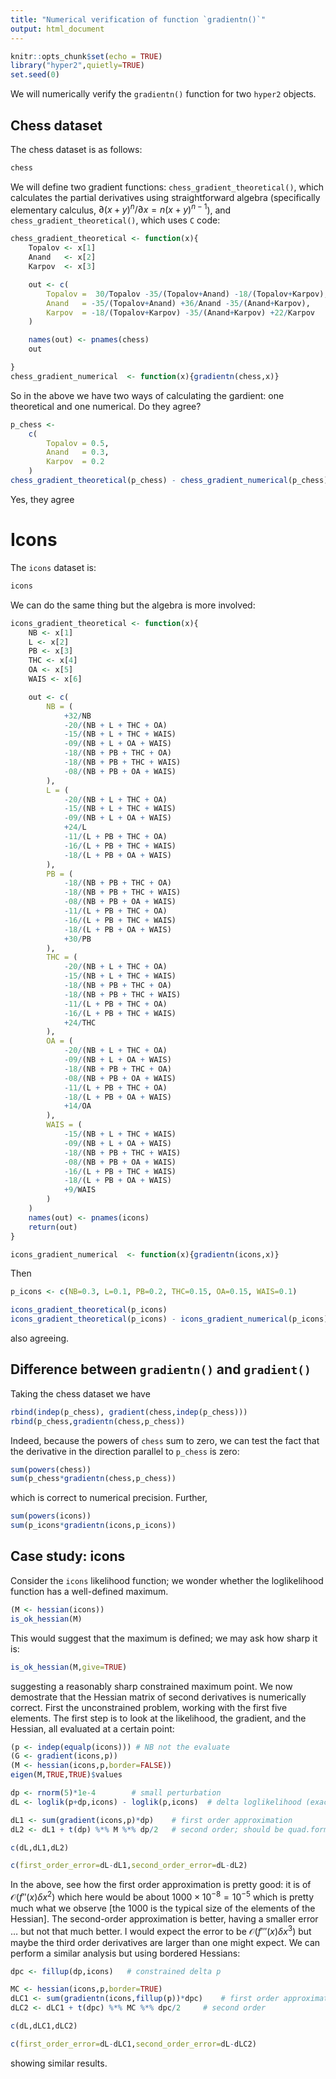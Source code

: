 ```yaml
---
title: "Numerical verification of function `gradientn()`"
output: html_document
---
```


```r
knitr::opts_chunk$set(echo = TRUE)
library("hyper2",quietly=TRUE)
set.seed(0)
```

We will numerically verify the `gradientn()` function for two `hyper2`
objects.  

## Chess dataset

The chess dataset is as follows:

```r
chess
```

We will define two gradient functions: `chess_gradient_theoretical()`,
which calculates the partial derivatives using straightforward algebra
(specifically elementary calculus, $\partial(x+y)^n/\partial
x=n(x+y)^{n-1}$), and `chess_gradient_theoretical()`, which uses `C` code:

```r
chess_gradient_theoretical <- function(x){
    Topalov <- x[1]
    Anand   <- x[2]
    Karpov  <- x[3]

    out <- c(
        Topalov =  30/Topalov -35/(Topalov+Anand) -18/(Topalov+Karpov),
        Anand   = -35/(Topalov+Anand) +36/Anand -35/(Anand+Karpov),
        Karpov  = -18/(Topalov+Karpov) -35/(Anand+Karpov) +22/Karpov
    )

    names(out) <- pnames(chess)
    out

}
chess_gradient_numerical  <- function(x){gradientn(chess,x)}
```

So in the above we have two ways of calculating the gardient: one
theoretical and one numerical.  Do they agree?


```r
p_chess <- 
	c(
		Topalov = 0.5,
		Anand   = 0.3,
		Karpov  = 0.2
	)
chess_gradient_theoretical(p_chess) - chess_gradient_numerical(p_chess)
```

Yes, they agree


# Icons

The `icons` dataset is:


```r
icons
```

We can do the same thing but the algebra is more involved:


```r
icons_gradient_theoretical <- function(x){
    NB <- x[1]
    L <- x[2]
    PB <- x[3]
    THC <- x[4]
    OA <- x[5]
    WAIS <- x[6]

	out <- c(
		NB = (
			+32/NB
            -20/(NB + L + THC + OA)
            -15/(NB + L + THC + WAIS)
            -09/(NB + L + OA + WAIS)
            -18/(NB + PB + THC + OA)
            -18/(NB + PB + THC + WAIS)
            -08/(NB + PB + OA + WAIS)
        ),
        L = (
            -20/(NB + L + THC + OA)
            -15/(NB + L + THC + WAIS)
            -09/(NB + L + OA + WAIS)
            +24/L
            -11/(L + PB + THC + OA)
            -16/(L + PB + THC + WAIS)
            -18/(L + PB + OA + WAIS)
        ),
        PB = (
            -18/(NB + PB + THC + OA)
            -18/(NB + PB + THC + WAIS)
            -08/(NB + PB + OA + WAIS)
            -11/(L + PB + THC + OA)
            -16/(L + PB + THC + WAIS)
            -18/(L + PB + OA + WAIS)
            +30/PB
        ),
        THC = (
            -20/(NB + L + THC + OA)
            -15/(NB + L + THC + WAIS)
            -18/(NB + PB + THC + OA)
            -18/(NB + PB + THC + WAIS)
            -11/(L + PB + THC + OA)
            -16/(L + PB + THC + WAIS)
            +24/THC
        ),
        OA = (
            -20/(NB + L + THC + OA)
            -09/(NB + L + OA + WAIS)
            -18/(NB + PB + THC + OA)
            -08/(NB + PB + OA + WAIS)
            -11/(L + PB + THC + OA)
            -18/(L + PB + OA + WAIS)
            +14/OA
        ),
        WAIS = (
            -15/(NB + L + THC + WAIS)
            -09/(NB + L + OA + WAIS)
            -18/(NB + PB + THC + WAIS)
            -08/(NB + PB + OA + WAIS)
            -16/(L + PB + THC + WAIS)
            -18/(L + PB + OA + WAIS)
            +9/WAIS
        )
    )
	names(out) <- pnames(icons)
	return(out)
}

icons_gradient_numerical  <- function(x){gradientn(icons,x)}
```

Then 

```r
p_icons <- c(NB=0.3, L=0.1, PB=0.2, THC=0.15, OA=0.15, WAIS=0.1)
```

```r
icons_gradient_theoretical(p_icons)
icons_gradient_theoretical(p_icons) - icons_gradient_numerical(p_icons)
```

also agreeing.

## Difference between `gradientn()` and `gradient()`


Taking the chess dataset we have

```r
rbind(indep(p_chess), gradient(chess,indep(p_chess)))
rbind(p_chess,gradientn(chess,p_chess))
```

Indeed, because the powers of `chess` sum to zero, we can test the
fact that the derivative in the direction parallel to `p_chess` is
zero:

```r
sum(powers(chess))
sum(p_chess*gradientn(chess,p_chess))
```

which is correct to numerical precision.  Further, 

```r
sum(powers(icons))
sum(p_icons*gradientn(icons,p_icons))
```


## Case study: icons

Consider the `icons` likelihood function; we wonder whether the
loglikelihood function has a well-defined maximum.

```r
(M <- hessian(icons))
is_ok_hessian(M)
```

This would suggest that the maximum is defined; we may ask how sharp
it is:

```r
is_ok_hessian(M,give=TRUE)
```

suggesting a reasonably sharp constrained maximum point.  We now
demostrate that the Hessian matrix of second derivatives is
numerically correct.  First the unconstrained problem, working with
the first five elements.  The first step is to look at the likelihood,
the gradient, and the Hessian, all evaluated at a certain point:

```r
(p <- indep(equalp(icons))) # NB not the evaluate
(G <- gradient(icons,p))
(M <- hessian(icons,p,border=FALSE))
eigen(M,TRUE,TRUE)$values
```

```r
dp <- rnorm(5)*1e-4        # small perturbation
dL <- loglik(p+dp,icons) - loglik(p,icons)  # delta loglikelihood (exact)

dL1 <- sum(gradient(icons,p)*dp)    # first order approximation
dL2 <- dL1 + t(dp) %*% M %*% dp/2   # second order; should be quad.form(dp,M)

c(dL,dL1,dL2)

c(first_order_error=dL-dL1,second_order_error=dL-dL2)

```

In the above, see how the first order approximation is pretty good: it
is of ${\mathcal O}(f''(x)\delta x^2)$ which here would be about
$1000\times 10^{-8}=10^{-5}$ which is pretty much what we observe [the
1000 is the typical size of the elements of the Hessian].  The
second-order approximation is better, having a smaller error ... but
not that much better.  I would expect the error to be ${\mathcal
O}(f'''(x)\delta x^3)$ but maybe the third order derivatives are
larger than one might expect.  We can perform a similar analysis but
using bordered Hessians:

```r

dpc <- fillup(dp,icons)   # constrained delta p

MC <- hessian(icons,p,border=TRUE)
dLC1 <- sum(gradientn(icons,fillup(p))*dpc)    # first order approximation
dLC2 <- dLC1 + t(dpc) %*% MC %*% dpc/2     # second order

c(dL,dLC1,dLC2)

c(first_order_error=dL-dLC1,second_order_error=dL-dLC2)

```


showing similar results.

